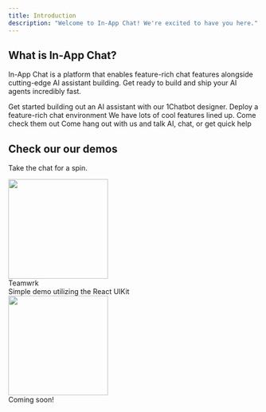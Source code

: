 ```yaml
---
title: Introduction
description: "Welcome to In-App Chat! We're excited to have you here."
---
```


## What is In-App Chat?

In-App Chat is a platform that enables feature-rich chat features alongside cutting-edge AI assistant building. Get ready to build and ship your AI agents incredibly fast.

<CardGroup cols={2}>
  <Card title="AI Assistant Quickstart" icon="message-bot" href="designer">
    Get started building out an AI assistant with our 1Chatbot designer.
  </Card>
  <Card
    title="Chat Quickstart"
    icon="comments"
    href="https://mintlify.com/docs/development"
  >
    Deploy a feature-rich chat environment
  </Card>
  <Card
    title="View Roadmap"
    icon="road"
    href="https://mintlify.com/docs/development"
  >
    We have lots of cool features lined up. Come check them out
  </Card>
  <Card
    title="Join our Community"
    icon="discord"
    href="https://mintlify.com/docs/quickstart"
  >
    Come hang out with us and talk AI, chat, or get quick help
  </Card>
</CardGroup>

## Check our our demos

Take the chat for a spin.

<CardGroup cols={2}>
  <Card href="https://demo.inappchat.io">
    <div className="flex flex-col space-y-2">
      <div className="flex flex-row space-x-2">
        <img height="200" src="/images/teamwrk.png" />
        <div className="text-lg font-bold">Teamwrk</div>
      </div>
      <div className="text-sm text-gray-600 dark:text-gray-400">
        Simple demo utilizing the React UIKit
      </div>
    </div>
  </Card>
  <Card>
    <div className="flex flex-col space-y-2">
      <div className="flex flex-row space-x-2">
        <img height="200" src="/images/tripsplits.png" />
      </div>
      <div className="text-sm text-gray-600 dark:text-gray-400">
        Coming soon!
      </div>
    </div>
  </Card>
</CardGroup>
